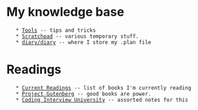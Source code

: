 = My knowledge base =
    * [[Tools]] -- tips and tricks
    * [[Scratchpad]] -- various temporary stuff.
    * [[diary/diary]] -- where I store my .plan file

= Readings =
    * [[Current Readings]] -- list of books I'm currently reading
    * [[Project Gutenberg]] -- good books are power.
    * [[Coding Interview University]] -- assorted notes for this
